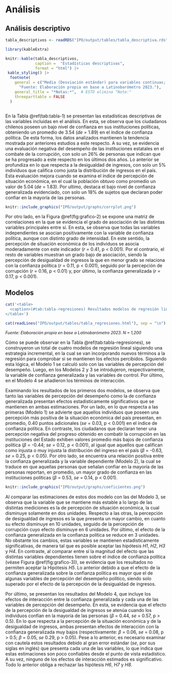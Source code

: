 # Análisis

## Análisis descriptivo

```{r, echo=FALSE}

tabla_descriptivos <- readRDS("IPO/output/tables/tabla_descriptiva.rds")

```

```{r tabla-1, echo=FALSE, results='asis', message=FALSE, warning=FALSE}

library(kableExtra)

knitr::kable(tabla_descriptivos, 
             caption =  "Estadísticas descriptivas",
             format = "html") |> 
 kable_styling() |>
  footnote(
    general = c("Media (Desviación estándar) para variables continuas; n (%) para categóricas.",
      "Fuente: Elaboración propia en base a Latinobarómetro 2023."),
    general_title = "*Notas:*",  # ESTO elimina "Note:"
    threeparttable = FALSE 
  )



```


En la Tabla \@ref(tab:tabla-1) se presentan las estadísticas descriptivas de las variables incluidas en el análisis. En esta, se observa que los ciudadanos chilenos poseen un bajo nivel de confianza en sus instituciones políticas, obteniendo un promedio de 3.54 (*de* = 1.89) en el índice de confianza política. De esta forma, los datos analizados mantienen la tendencia mostrada por anteriores estudios a este respecto. A su vez, se evidencia una evaluación negativa del desempeño de las instituciones estatales en el combate de la corrupción, con solo un 26% de personas que indican que se ha progresado a este respecto en los últimos dos años. Lo anterior se profundiza en lo que respecta a la desigualdad de ingresos, con solo un 5% individuos que califica como justa la distribución de ingresos en el país. Esta evaluación mejora cuando se examina el índice de percepción de situación económica, en el cual la población obtuvo como promedio un valor de 5.04 (*de* = 1.83). Por ultimo, destaca el bajo nivel de confianza generalizada evidenciado, con solo un 18% de sujetos que declaran poder confiar en la mayoría de las personas.


```{r grafico-2, fig.width=8, fig.height=6, out.width='100%', fig.align='center', fig.cap="Matriz de correlaciones entre las variables principales del estudio. Fuente: Elaboración propia en base a Latinobarometro 2023.", echo=FALSE}

knitr::include_graphics("IPO/output/graphs/corrplot.png")

```


Por otro lado, en la Figura \@ref(fig:grafico-2) se expone una matriz de correlaciones en la que se evidencia el grado de asociación de las distintas variables principales entre sí. En esta, se observa que todas las variables independientes se asocian positivamente con la variable de confianza política, aunque con distinto grado de intensidad. En este sentido, la percepción de situación económica de los individuos se asocia moderadamente con este indicador (*r* = 0.41, p < 0.001). Por el contrario, el resto de variables muestran un grado bajo de asociación, siendo la percepción de desigualdad de ingresos la que en menor grado se relaciona con la confianza política (*r* = 0.11, p < 0.001), seguido por la percepción de corrupción (*r* = 0.16, p < 0.01) y, por último, la confianza generalizada (*r* = 0.17, p < 0.001).

## Modelos

```{r tabla-regresiones, results='asis', echo=FALSE}

cat('<table>
  <caption>(#tab:tabla-regresiones) Resultados modelos de regresión lineal MCO</caption>
</table>')

cat(readLines("IPO/output/tables/tabla_regresiones.html"), sep = "\n")

```
<p style="font-size: 0.9em; font-style: italic;"> Fuente: Elaboración propia en base a Latinobarómetro 2023. N = 1,200 </p> 


Cómo se puede observar en la Tabla \@ref(tab:tabla-regresiones), se construyeron un total de cuatro modelos de regresión lineal siguiendo una estrategia incremental, en la cual se van incorporando nuevos términos a la regresión para comprobar si se mantienen los efectos percibidos. Siguiendo esta lógica, el Modelo 1 se calculó solo con las variables de percepción del desempeño. Luego, en los Modelos 2 y 3 se introdujeron, respectivamente, la variable de confianza generalizada y las variables de control. Por último, en el Modelo 4 se añadieron los términos de interacción.

Examinando los resultados de los primeros dos modelos, se observa que tanto las variables de percepción del desempeño como la de confianza generalizada presentan efectos estadisticamente significativos que se mantienen en ambas estimaciones. Por un lado, en lo que respecta a las primeras (Modelo 1) se advierte que aquellos individuos que poseen una percepción más positiva de la situación económica del país presentan, en promedio, 0.40 puntos adicionales (*se* = 0.03, p < 0.001) en el índice de confianza política. En contraste, los ciudadanos que declaran tener una percepción negativa del progreso obtenido en combatir la corrupción en las instituciones del Estado exhiben valores promedio más bajos de confianza política ($\beta$ = -0.44; *se* = 0.12, p < 0.001), al igual que aquellos que califican como injusta o muy injusta la distribución del ingreso en el país ($\beta$ = -0.63, *se* = 0.25, p < 0.05). Por otro lado, se encuentra una relación positiva entre la confianza generalizada y la variable dependiente (Modelo 2), la cual se traduce en que aquellas personas que señalan confiar en la mayoría de las personas reportan, en promedio, un mayor grado de confianza en las instituciones políticas ($\beta$ = 0.53, *se* = 0.14, p < 0.001).

```{r grafico-3, fig.width= 8, fig.height=6, out.width='100%', fig.align='center', fig.cap="Comparación coeficientes de regresión Modelo 3. Fuente: Elaboración propia en base a Latinobarómetro 2023.", echo=FALSE}

knitr::include_graphics("IPO/output/graphs/coeficientes.png")

```


Al comparar las estimaciones de estos dos modelo con las del Modelo 3, se observa que la variable que se mantiene más estable a lo largo de las distintas mediciones es la de percepción de situación económica, la cual disminuye solamente en dos unidades. Respecto a las otras, la percepción de desigualdad de ingresos es la que presenta un mayor cambio, en cuanto su efecto disminuye en 10 unidades, seguido de la percepción de corrupción cuyo efecto disminuye en 6 unidades. Por último, el efecto de la confianza generalizada en la confianza política se reduce en 3 unidades. No obstante los cambios, estas variables se mantienen estadisticamente significativas, de manera tal que es posible aceptar las hipótesis *H1*, *H2*, *H3* y *H4*. En contraste, al comparar entre sí la magnitud del efecto que las distintas variables dependientes tienen sobre el índice de confianza política (véase Figura \@ref(fig:grafico-3)), se evidencia que los resultados no permiten aceptar la Hipótesis *H5*. Lo anterior debido a que el efecto de la confianza generalizada sobre la confianza política es mayor que el de algunas variables de percepción del desempeño político, siendo solo superado por el efecto de la percepción de la desigualdad de ingresos.

Por último, se presentan los resultados del Modelo 4, que incluye los efectos de interacción entre la confianza generalizada y cada una de las variables de percepción del desempeño. En esta, se evidencia que el efecto de la percepción de la desigualdad de ingresos se atenúa cuando los individuos confían en la mayoría de las personas ($\beta$ = 0.44, *se* = 0.57, p > 0.5). En lo que respecta a la percepción de la situación económica y de la desigualdad de ingresos, ambas presentan efectos de interacción con la confianza generalizada muy bajos (respectivamente: $\beta$ = 0.06, *se* = 0.08, p > 0.5; $\beta$ = 0.05, *se* 0.29, p > 0.05). Pese a lo anterior, es necesario examinar con cautela estos resultados debido al gran error estándar (*se*, por sus siglas en inglés) que presenta cada una de las variables, lo que indica que estas estimaciones son poco confiables desde el punto de vista estadístico. A su vez, ninguno de los efectos de interacción estimados es significativo. Todo lo anterior obliga a rechazar las hipótesis *H6*, *H7* y *H8*.
